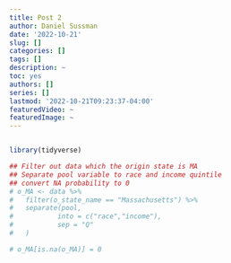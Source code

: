 ```yaml
---
title: Post 2
author: Daniel Sussman
date: '2022-10-21'
slug: []
categories: []
tags: []
description: ~
toc: yes
authors: []
series: []
lastmod: '2022-10-21T09:23:37-04:00'
featuredVideo: ~
featuredImage: ~
---
```


```r

```

```r
library(tidyverse)

## Filter out data which the origin state is MA
## Separate pool variable to race and income quintile
## convert NA probability to 0
# o_MA <- data %>% 
#   filter(o_state_name == "Massachusetts") %>%
#   separate(pool,
#           into = c("race","income"),
#           sep = "Q"
#   ) 

# o_MA[is.na(o_MA)] = 0

```

